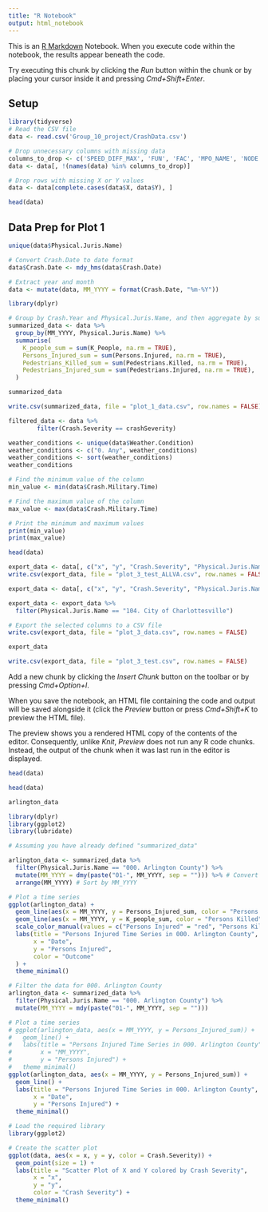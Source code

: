 ```yaml
---
title: "R Notebook"
output: html_notebook
---
```


This is an [R Markdown](http://rmarkdown.rstudio.com) Notebook. When you execute code within the notebook, the results appear beneath the code. 

Try executing this chunk by clicking the *Run* button within the chunk or by placing your cursor inside it and pressing *Cmd+Shift+Enter*. 

## Setup

```r
library(tidyverse)
# Read the CSV file
data <- read.csv('Group_10_project/CrashData.csv')

# Drop unnecessary columns with missing data
columns_to_drop <- c('SPEED_DIFF_MAX', 'FUN', 'FAC', 'MPO_NAME', 'NODE', 'OFFSET', 'RNS_MP', 'OBJECTID', 'DOCUMENT_NBR', 'VSP', 'JURIS_CODE')
data <- data[, !(names(data) %in% columns_to_drop)]

# Drop rows with missing X or Y values
data <- data[complete.cases(data$X, data$Y), ]
```

```r
head(data)
```

## Data Prep for Plot 1

```r
unique(data$Physical.Juris.Name)
```

```r
# Convert Crash.Date to date format
data$Crash.Date <- mdy_hms(data$Crash.Date)

# Extract year and month
data <- mutate(data, MM_YYYY = format(Crash.Date, "%m-%Y"))
```

```r
library(dplyr)

# Group by Crash.Year and Physical.Juris.Name, and then aggregate by summing K_people and Persons_Injured, etc.
summarized_data <- data %>%
  group_by(MM_YYYY, Physical.Juris.Name) %>%
  summarise(
    K_people_sum = sum(K_People, na.rm = TRUE),
    Persons_Injured_sum = sum(Persons.Injured, na.rm = TRUE),
    Pedestrians_Killed_sum = sum(Pedestrians.Killed, na.rm = TRUE),
    Pedestrians_Injured_sum = sum(Pedestrians.Injured, na.rm = TRUE),
  )

```

```r
summarized_data
```

```r
write.csv(summarized_data, file = "plot_1_data.csv", row.names = FALSE)
```








```r
filtered_data <- data %>%
        filter(Crash.Severity == crashSeverity)
```


```r
weather_conditions <- unique(data$Weather.Condition)
weather_conditions <- c("0. Any", weather_conditions)
weather_conditions <- sort(weather_conditions)
weather_conditions
```



```r
# Find the minimum value of the column
min_value <- min(data$Crash.Military.Time)

# Find the maximum value of the column
max_value <- max(data$Crash.Military.Time)

# Print the minimum and maximum values
print(min_value)
print(max_value)
```


```r
head(data)
```


```r
export_data <- data[, c("x", "y", "Crash.Severity", "Physical.Juris.Name")]
write.csv(export_data, file = "plot_3_test_ALLVA.csv", row.names = FALSE)
```


```r
export_data <- data[, c("x", "y", "Crash.Severity", "Physical.Juris.Name", "Crash.Military.Time", "Persons.Injured", "K_People", "Pedestrians.Injured", "Pedestrians.Killed", "Vehicle.Count", "Collision.Type", "Weather.Condition", "Light.Condition", "Roadway.Surface.Condition", "Roadway.Defect", "Roadway.Description", "Intersection.Type", "Alcohol.", "Unrestrained.", "Distracted.", "RTE.Name", "Crash.Date")]

export_data <- export_data %>%
  filter(Physical.Juris.Name == "104. City of Charlottesville")

# Export the selected columns to a CSV file
write.csv(export_data, file = "plot_3_data.csv", row.names = FALSE)
```

```r
export_data
```
```r
write.csv(export_data, file = "plot_3_test.csv", row.names = FALSE)
```


Add a new chunk by clicking the *Insert Chunk* button on the toolbar or by pressing *Cmd+Option+I*.

When you save the notebook, an HTML file containing the code and output will be saved alongside it (click the *Preview* button or press *Cmd+Shift+K* to preview the HTML file). 

The preview shows you a rendered HTML copy of the contents of the editor. Consequently, unlike *Knit*, *Preview* does not run any R code chunks. Instead, the output of the chunk when it was last run in the editor is displayed.




```r
head(data)
```



```r
head(data)
```



```r
arlington_data
```

```r
library(dplyr)
library(ggplot2)
library(lubridate)

# Assuming you have already defined "summarized_data"

arlington_data <- summarized_data %>%
  filter(Physical.Juris.Name == "000. Arlington County") %>%
  mutate(MM_YYYY = dmy(paste("01-", MM_YYYY, sep = ""))) %>% # Convert MM_YYYY to datetime format
  arrange(MM_YYYY) # Sort by MM_YYYY

# Plot a time series
ggplot(arlington_data) +
  geom_line(aes(x = MM_YYYY, y = Persons_Injured_sum, color = "Persons Injured")) +
  geom_line(aes(x = MM_YYYY, y = K_people_sum, color = "Persons Killed")) +
  scale_color_manual(values = c("Persons Injured" = "red", "Persons Killed" = "blue")) +
  labs(title = "Persons Injured Time Series in 000. Arlington County",
       x = "Date",
       y = "Persons Injured",
       color = "Outcome"
  ) +
  theme_minimal()

```


```r
# Filter the data for 000. Arlington County
arlington_data <- summarized_data %>%
  filter(Physical.Juris.Name == "000. Arlington County") %>%
  mutate(MM_YYYY = mdy(paste("01-", MM_YYYY, sep = "")))

# Plot a time series
# ggplot(arlington_data, aes(x = MM_YYYY, y = Persons_Injured_sum)) +
#   geom_line() +
#   labs(title = "Persons Injured Time Series in 000. Arlington County",
#        x = "MM_YYYY",
#        y = "Persons Injured") +
#   theme_minimal()
ggplot(arlington_data, aes(x = MM_YYYY, y = Persons_Injured_sum)) +
  geom_line() +
  labs(title = "Persons Injured Time Series in 000. Arlington County",
       x = "Date",
       y = "Persons Injured") +
  theme_minimal()
```

```r
# Load the required library
library(ggplot2)

# Create the scatter plot
ggplot(data, aes(x = x, y = y, color = Crash.Severity)) +
  geom_point(size = 1) +
  labs(title = "Scatter Plot of X and Y colored by Crash Severity",
       x = "x",
       y = "y",
       color = "Crash Severity") +
  theme_minimal()

```

